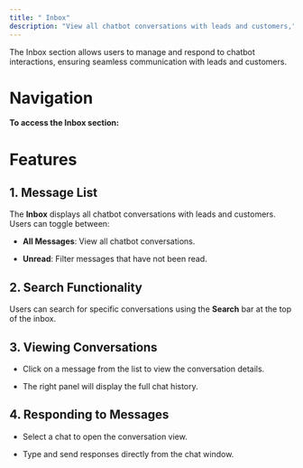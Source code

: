 ```yaml
---
title: " Inbox"
description: "View all chatbot conversations with leads and customers,"
---
```


The Inbox section allows users to manage and respond to chatbot interactions, ensuring seamless communication with leads and customers.

# Navigation

**To access the Inbox section:**

<Steps>
  <Step title="Log in to your Bizmo.chat account." />

  <Step title="From the left sidebar, navigate to Engagement > Inbox." />
</Steps>

# Features

## 1. Message List

The **Inbox** displays all chatbot conversations with leads and customers. Users can toggle between:

* **All Messages**: View all chatbot conversations.

* **Unread**: Filter messages that have not been read.

## 2. Search Functionality

Users can search for specific conversations using the **Search** bar at the top of the inbox.

## 3. Viewing Conversations

* Click on a message from the list to view the conversation details.

* The right panel will display the full chat history.

## 4. Responding to Messages

* Select a chat to open the conversation view.

* Type and send responses directly from the chat window.